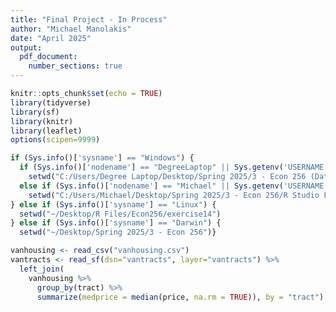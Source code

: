 ```yaml
---
title: "Final Project - In Process"
author: "Michael Manolakis"
date: "April 2025"
output:
  pdf_document:
    number_sections: true
---
```


```r
knitr::opts_chunk$set(echo = TRUE)
library(tidyverse)
library(sf)
library(knitr)
library(leaflet)
options(scipen=9999)

if (Sys.info()['sysname'] == "Windows") {
  if (Sys.info()['nodename'] == "DegreeLaptop" || Sys.getenv('USERNAME') == "Degree Laptop") {
    setwd("C:/Users/Degree Laptop/Desktop/Spring 2025/3 - Econ 256 (Data Vis)/exercise14")}
  else if (Sys.info()['nodename'] == "Michael" || Sys.getenv('USERNAME') == "Michael") {
    setwd("C:/Users/Michael/Desktop/Spring 2025/3 - Econ 256/R Studio Files/Econ256/exercise14")}
} else if (Sys.info()['sysname'] == "Linux") {
  setwd("~/Desktop/R Files/Econ256/exercise14")
} else if (Sys.info()['sysname'] == "Darwin") {
  setwd("~/Desktop/Spring 2025/3 - Econ 256")}

vanhousing <- read_csv("vanhousing.csv")
vantracts <- read_sf(dsn="vantracts", layer="vantracts") %>%
  left_join(
    vanhousing %>%
      group_by(tract) %>%
      summarize(medprice = median(price, na.rm = TRUE)), by = "tract")
```

